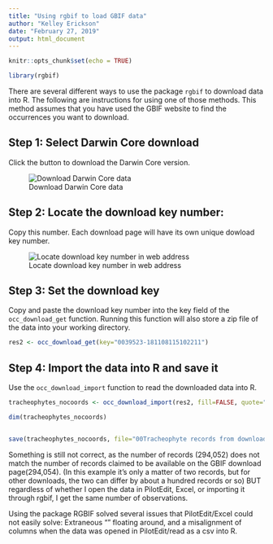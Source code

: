 ```yaml
---
title: "Using rgbif to load GBIF data"
author: "Kelley Erickson"
date: "February 27, 2019"
output: html_document
---
```


```r
knitr::opts_chunk$set(echo = TRUE)

library(rgbif)

```
There are several different ways to use the package `rgbif` to download data into R. The following are instructions for using one of those methods. This method assumes that you have used the GBIF website to find the occurrences you want to download. 


## Step 1: Select Darwin Core download
Click the button to download the Darwin Core version.  

![Download Darwin Core data](images/download_screen1.png)

## Step 2: Locate the download key number: 
Copy this number. Each download page will have its own unique dowload key number. 

![Locate download key number in web address](images/download_screen2.png)

## Step 3: Set the download key 
Copy and paste the download key number into the key field of the `occ_download_get` function. Running this function will also store a zip file of the data into your working directory. 

```r


res2 <- occ_download_get(key="0039523-181108115102211")

```


## Step 4: Import the data into R and save it

Use the `occ_download_import` function to read the downloaded data into R. 

```r
tracheophytes_nocoords <- occ_download_import(res2, fill=FALSE, quote="")

dim(tracheophytes_nocoords)


save(tracheophytes_nocoords, file="00Tracheophyte records from download.RData")
```

Something is still not correct, as the number of records (294,052) does not match the number of records claimed to be available on the GBIF download page(294,054). (In this example it's only a matter of two records, but for other downloads, the two can differ by about a hundred records or so) BUT regardless of whether I open the data in PilotEdit, Excel, or importing it through rgbif, I get the same number of observations.

Using the package RGBIF solved several issues that PilotEdit/Excel could not easily solve: Extraneous "" floating around, and a misalignment of columns when the data was opened in PilotEdit/read as a csv into R.
